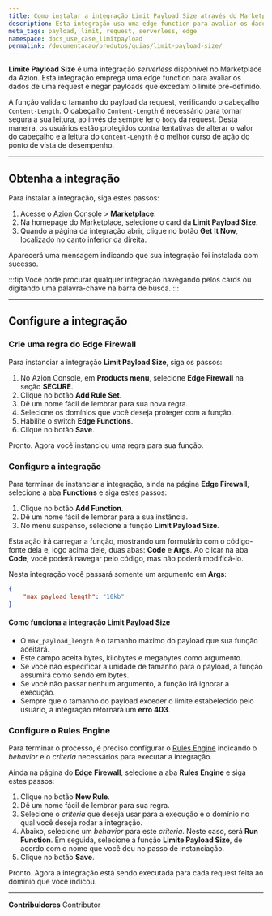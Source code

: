 ```yaml
---
title: Como instalar a integração Limit Payload Size através do Marketplace da Azion
description: Esta integração usa uma edge function para avaliar os dados de uma request e negar payloads que excedam o limite pré-definido.
meta_tags: payload, limit, request, serverless, edge
namespace: docs_use_case_limitpayload
permalink: /documentacao/produtos/guias/limit-payload-size/
---
```


**Limite Payload Size** é uma integração *serverless* disponível no Marketplace da Azion. Esta integração emprega uma edge function para avaliar os dados de uma request e negar payloads que excedam o limite pré-definido.

A função valida o tamanho do payload da request, verificando o cabeçalho `Content-Length`. O cabeçalho `Content-Length` é necessário para tornar segura a sua leitura, ao invés de sempre ler o `body` da request. Desta maneira, os usuários estão protegidos contra tentativas de alterar o valor do cabeçalho e a leitura do `Content-Length` é o melhor curso de ação do ponto de vista de desempenho.

---

## Obtenha a integração

Para instalar a integração, siga estes passos:

1. Acesse o [Azion Console](/pt-br/documentacao/produtos/guias/como-acessar-o-rtm/) > **Marketplace**.
2. Na homepage do Marketplace, selecione o card da **Limit Payload Size**.
3. Quando a página da integração abrir, clique no botão **Get It Now**, localizado no canto inferior da direita.

Aparecerá uma mensagem indicando que sua integração foi instalada com sucesso.

:::tip
Você pode procurar qualquer integração navegando pelos cards ou digitando uma palavra-chave na barra de busca.
:::

---

## Configure a integração

### Crie uma regra do Edge Firewall

Para instanciar a integração **Limit Payload Size**, siga os passos:

1. No Azion Console, em **Products menu**, selecione **Edge Firewall** na seção **SECURE**.
2. Clique no botão **Add Rule Set**.
3. Dê um nome fácil de lembrar para sua nova regra.
4. Selecione os domínios que você deseja proteger com a função.
5. Habilite o switch **Edge Functions**.
6. Clique no botão **Save**.

Pronto. Agora você instanciou uma regra para sua função.

### Configure a integração

Para terminar de instanciar a integração, ainda na página **Edge Firewall**, selecione a aba **Functions** e siga estes passos:

1. Clique no botão **Add Function**.
2. Dê um nome fácil de lembrar para a sua instância.
3. No menu suspenso, selecione a função **Limit Payload Size**.

Esta ação irá carregar a função, mostrando um formulário com o código-fonte dela e, logo acima dele, duas abas: **Code** e **Args**. Ao clicar na aba **Code**, você poderá navegar pelo código, mas não poderá modificá-lo.

Nesta integração você passará somente um argumento em **Args**:

```json
{
    "max_payload_length": "10kb"
}
```

#### Como funciona a integração Limit Payload Size

- O `max_payload_length` é o tamanho máximo do payload que sua função aceitará. 
- Este campo aceita bytes, kilobytes e megabytes como argumento. 
- Se você não especificar a unidade de tamanho para o payload, a função assumirá como sendo em bytes.
- Se você não passar nenhum argumento, a função irá ignorar a execução. 
- Sempre que o tamanho do payload exceder o limite estabelecido pelo usuário, a integração retornará um **erro 403**.

### Configure o Rules Engine

Para terminar o processo, é preciso configurar o [Rules Engine](/pt-br/documentacao/produtos/edge-application/rules-engine/) indicando o *behavior* e o *criteria* necessários para executar a integração.

Ainda na página do **Edge Firewall**, selecione a aba **Rules Engine** e siga estes passos:

1. Clique no botão **New Rule**.
2. Dê um nome fácil de lembrar para sua regra.
3. Selecione o *criteria* que deseja usar para a execução e o domínio no qual você deseja rodar a integração.
4. Abaixo, selecione um *behavior* para este *criteria*. Neste caso, será **Run Function**. Em seguida, selecione a função **Limite Payload Size**, de acordo com o nome que você deu no passo de instanciação.
5. Clique no botão **Save**.

Pronto. Agora a integração está sendo executada para cada request feita ao domínio que você indicou.





---


**Contribuidores** <ContributorList>Contributor</ContributorList>

